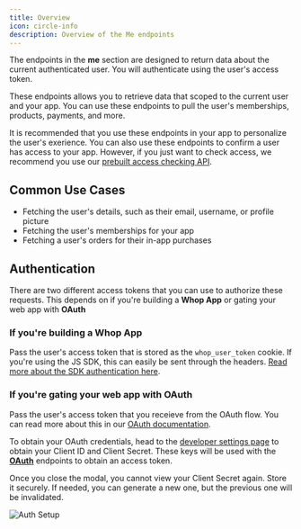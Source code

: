 ```yaml
---
title: Overview
icon: circle-info
description: Overview of the Me endpoints
---
```


The endpoints in the **me** section are designed to return data about the current authenticated user. You will authenticate using the user's access token.

These endpoints allows you to retrieve data that scoped to the current user and your app. You can use these endpoints to pull the user's memberships, products, payments, and more.

It is recommended that you use these endpoints in your app to personalize the user's exerience. You can also use these endpoints to confirm a user has access to your app. However, if you just want to check access, we recommend you use our [prebuilt access checking API](/hi).

## Common Use Cases

- Fetching the user's details, such as their email, username, or profile picture
- Fetching the user's memberships for your app
- Fetching a user's orders for their in-app purchases

## Authentication

There are two different access tokens that you can use to authorize these requests. This depends on if you're building a **Whop App** or gating your web app with **OAuth**

### If you're building a **Whop App**

Pass the user's access token that is stored as the `whop_user_token` cookie. If you're using the JS SDK, this can easily be sent through the headers. [Read more about the SDK authentication here](/sdk/api).

### If you're gating your web app with **OAuth**

Pass the user's access token that you receieve from the OAuth flow. You can read more about this in our [OAuth documentation](/oauth).

To obtain your OAuth credentials, head to the [developer settings page](https://dash.whop.com/settings/developer) to obtain your Client ID and Client Secret. These keys will be used with the [**OAuth**](/oauth) endpoints to obtain an access token.

<Warning>
  Once you close the modal, you cannot view your Client Secret again. Store it
  securely. If needed, you can generate a new one, but the previous one will be
  invalidated.
</Warning>

![Auth Setup](https://i.imgur.com/Sqptcno.png)
